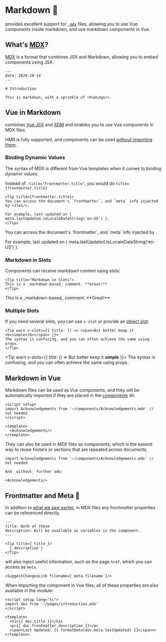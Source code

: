 [MDX]: https://mdxjs.com/
[XDM]: https://github.com/wooorm/xdm
[Vue JSX]: https://www.npmjs.com/package/@vitejs/plugin-vue-jsx
[components]: /guide/development#components
[pages]: /guide/development#pages
[vue-jsx]: https://github.com/vuejs/jsx-next#slot

# Markdown 📖

<Iles/> provides excellent support for [`.mdx`][mdx] files, allowing you to use
Vue components inside markdown, and use markdown components in Vue.

## What's [MDX]?

[MDX] is a format that combines JSX and Markdown, allowing you to embed
components using JSX.

```mdx
---
date: 2020-10-14
---

# Introduction

This is markdown, with a sprinkle of <VueLogo/>.
```

## Vue in Markdown <VueLogo/>

<Iles/> combines [Vue JSX] and [XDM] and enables you to use Vue components
in MDX files.

HMR is fully supported, and components can be used [without importing them][components]. 

### Binding Dynamic Values

The syntax of MDX is different from Vue templates when it comes to binding dynamic values.

Instead of `:title="frontmatter.title"`, you would do `title={frontmatter.title}`

```mdx
<Tip title={frontmatter.title}>
You can access the document's `frontmatter`, and `meta` info injected by <Iles/>.

For example, last updated on { meta.lastUpdated.toLocaleDateString('en-US') }.
</Tip>
```

<Tip title={frontmatter.title}>
You can access the document's `frontmatter`, and `meta` info injected by <Iles/>.

For example, last updated on { meta.lastUpdated.toLocaleDateString('en-US') }.
</Tip>

### Markdown in Slots

Components can receive markdown content using slots:

```mdx
<Tip title="Markdown in Slots">
This is a _markdown-based_ comment. **Great!**
</Tip>
```

<Tip title="Markdown in Slots">
This is a _markdown-based_ comment. **Great!**
</Tip>

### Multiple Slots

If you need several slots, you can use `v-slot` or provide an [object slot][vue-jsx]:

```mdx
<Tip warn v-slots={{ title: () => <span>But better keep it <b>simple</b></span> }}>
The syntax is confusing, and you can often achieve the same using props.
</Tip>
```

<Tip warn v-slots={{ title: () => <span>But better keep it <b>simple</b></span> }}>
The syntax is confusing, and you can often achieve the same using props.
</Tip>

## Markdown in Vue <VueLogo/>

Markdown files can be used as Vue components, and they will be automatically
imported if they are placed in the [components] dir.

```vue
<script setup>
import Acknowledgements from '~/components/Acknowledgements.mdx' // not needed
</script>

<template>
  <Acknowledgements/>
</template>
```

They can also be used in MDX files as components, which is the easiest way to
reuse footers or sections that are repeated across documents.

```mdx
import Acknowledgements from '~/components/Acknowledgements.mdx' // not needed

And _without_ further ado:

<Acknowledgements/>
```

## Frontmatter and Meta 📃

In addition to [what we saw earlier][pages], in MDX files any frontmatter
properties can be referenced directly.

```mdx
---
title: Both of these
description: Will be available as variables in the component.
---

<Tip title={ title }>
  { description }
</Tip>
``` 

<Iles/> will also inject useful information, such as the page `href`, which you can access as `meta`.

```mdx
<SuggestChangesLink filename={ meta.filename }/>
```

When importing the component in Vue files, all of these properties are also
available in the module:

```vue
<script setup lang="ts">
import doc from '~/pages/introduction.mdx'
</script>

<template>
  <h1>{{ doc.title }}</h1>
  <p>{{ doc.frontmatter.description }}</p>
  <span>Last Updated: {{ formatDate(doc.meta.lastUpdated) }}</span>>
</template>
```
